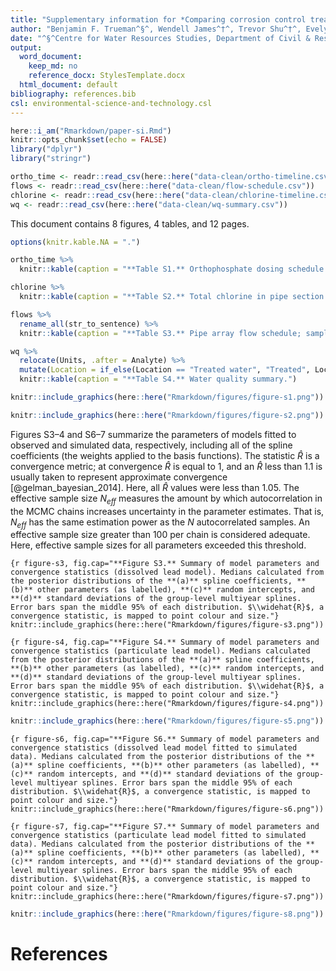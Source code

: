 ```yaml
---
title: "Supplementary information for *Comparing corrosion control treatments using a robust Bayesian generalized additive model*"
author: "Benjamin F. Trueman^§^, Wendell James^†^, Trevor Shu^†^, Evelyne Dor&eacute;^§^, and Graham A. Gagnon^§^"
date: "^§^Centre for Water Resources Studies, Department of Civil & Resource Engineering, Dalhousie University, 1360 Barrington St., Halifax, NS, CAN B3H 4R2    \n&nbsp;    \n&nbsp;^†^EPCOR Water Services, Edmonton, AB, CAN"
output:
  word_document:
    keep_md: no
    reference_docx: StylesTemplate.docx
  html_document: default
bibliography: references.bib
csl: environmental-science-and-technology.csl
---
```


```r
here::i_am("Rmarkdown/paper-si.Rmd")
knitr::opts_chunk$set(echo = FALSE)
library("dplyr")
library("stringr")

ortho_time <- readr::read_csv(here::here("data-clean/ortho-timeline.csv"))
flows <- readr::read_csv(here::here("data-clean/flow-schedule.csv"))
chlorine <- readr::read_csv(here::here("data-clean/chlorine-timeline.csv"))
wq <- readr::read_csv(here::here("data-clean/wq-summary.csv"))
```

This document contains 8 figures, 4 tables, and 12 pages.

```r

options(knitr.kable.NA = ".")

ortho_time %>% 
  knitr::kable(caption = "**Table S1.** Orthophosphate dosing schedule.")

```

```r
chlorine %>% 
  knitr::kable(caption = "**Table S2.** Total chlorine in pipe section influent (mg L^-1^).")
```

```r

flows %>% 
  rename_all(str_to_sentence) %>% 
  knitr::kable(caption = "**Table S3.** Pipe array flow schedule; sampling occurred at T4, and FY-001, -002, and -003 are defined in Figure S1.")

```

```r

wq %>% 
  relocate(Units, .after = Analyte) %>% 
  mutate(Location = if_else(Location == "Treated water", "Treated", Location)) %>% 
  knitr::kable(caption = "**Table S4.** Water quality summary.")

```


```r
knitr::include_graphics(here::here("Rmarkdown/figures/figure-s1.png"))
```

```r
knitr::include_graphics(here::here("Rmarkdown/figures/figure-s2.png"))
```

Figures S3--4 and S6--7 summarize the parameters of models fitted to observed and simulated data, respectively, including all of the spline coefficients (the weights applied to the basis functions). The statistic $\widehat{R}$ is a convergence metric; at convergence $\widehat{R}$ is equal to 1, and an $\widehat{R}$ less than 1.1 is usually taken to represent approximate convergence [@gelman_bayesian_2014]. Here, all $\widehat{R}$ values were less than 1.05. The effective sample size $N_{eff}$ measures the amount by which autocorrelation in the MCMC chains increases uncertainty in the parameter estimates. That is, $N_{eff}$ has the same estimation power as the $N$ autocorrelated samples. An effective sample size greater than 100 per chain is considered adequate. Here, effective sample sizes for all parameters exceeded this threshold. 

```{r figure-s3, fig.cap="**Figure S3.** Summary of model parameters and convergence statistics (dissolved lead model). Medians calculated from the posterior distributions of the **(a)** spline coefficients, **(b)** other parameters (as labelled), **(c)** random intercepts, and **(d)** standard deviations of the group-level multiyear splines. Error bars span the middle 95% of each distribution. $\\widehat{R}$, a convergence statistic, is mapped to point colour and size."}
knitr::include_graphics(here::here("Rmarkdown/figures/figure-s3.png"))
```

```{r figure-s4, fig.cap="**Figure S4.** Summary of model parameters and convergence statistics (particulate lead model). Medians calculated from the posterior distributions of the **(a)** spline coefficients, **(b)** other parameters (as labelled), **(c)** random intercepts, and **(d)** standard deviations of the group-level multiyear splines. Error bars span the middle 95% of each distribution. $\\widehat{R}$, a convergence statistic, is mapped to point colour and size."}
knitr::include_graphics(here::here("Rmarkdown/figures/figure-s4.png"))
```

```r
knitr::include_graphics(here::here("Rmarkdown/figures/figure-s5.png"))
```

```{r figure-s6, fig.cap="**Figure S6.** Summary of model parameters and convergence statistics (dissolved lead model fitted to simulated data). Medians calculated from the posterior distributions of the **(a)** spline coefficients, **(b)** other parameters (as labelled), **(c)** random intercepts, and **(d)** standard deviations of the group-level multiyear splines. Error bars span the middle 95% of each distribution. $\\widehat{R}$, a convergence statistic, is mapped to point colour and size."}
knitr::include_graphics(here::here("Rmarkdown/figures/figure-s6.png"))
```

```{r figure-s7, fig.cap="**Figure S7.** Summary of model parameters and convergence statistics (particulate lead model fitted to simulated data). Medians calculated from the posterior distributions of the **(a)** spline coefficients, **(b)** other parameters (as labelled), **(c)** random intercepts, and **(d)** standard deviations of the group-level multiyear splines. Error bars span the middle 95% of each distribution. $\\widehat{R}$, a convergence statistic, is mapped to point colour and size."}
knitr::include_graphics(here::here("Rmarkdown/figures/figure-s7.png"))
```

```r
knitr::include_graphics(here::here("Rmarkdown/figures/figure-s8.png"))
```

# References  
